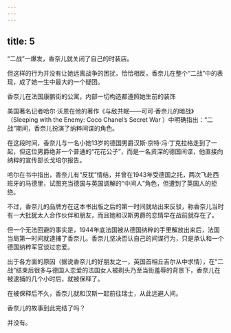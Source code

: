```yaml
---
---
---
```

title: 5
---



“二战”一爆发，香奈儿就关闭了自己的时装店。

但这样的行为并没有让她远离战争的困扰，恰恰相反，香奈儿在整个“二战”中的表现，成了她一生中最大的一个疑团。

香奈儿在法国康鹏街的公寓，内部一切构造都遵照她生前的装饰



美国著名记者哈尔·沃恩在他的著作《与敌共眠——可可·香奈儿的暗战》（Sleeping with the Enemy: Coco Chanel’s Secret War ）中明确指出：“二战”期间，香奈儿扮演了纳粹间谍的角色。

在这段时间，香奈儿与一名小她13岁的德国男爵汉斯·京特·冯·丁克拉格走到了一起，但这位男爵绝非一个普通的“花花公子”，而是一名资深的德国间谍，他直接向纳粹的宣传部长戈培尔报告。

哈尔在书中指出，香奈儿有“反犹”情结，并曾在1943年受德国之托，两次飞赴西班牙的马德里，试图充当德国与英国调解的“中间人”角色，但遭到了英国人的拒绝。

不过，香奈儿的品牌方在这本书出版之后的第一时间就站出来反驳，称香奈儿当时有一大批犹太人合作伙伴和朋友，而且她和汉斯男爵的恋情早在战前就存在了。

但一个无法回避的事实是，1944年底法国被从德国纳粹的手里解放出来后，法国当局第一时间就逮捕了香奈儿。香奈儿坚决否认自己的间谍行为，只是承认和一个德国纳粹军官谈过恋爱。

出于各方面的原因（据说香奈儿的好朋友之一，英国首相丘吉尔从中求情），在“二战”结束后很多与德国人恋爱的法国女人被剃头乃至当街羞辱的背景下，香奈儿在被逮捕的几个小时后，就被保释了。

在被保释后不久，香奈儿就和汉斯一起前往瑞士，从此远避人间。

香奈儿的故事到此完结了吗？

并没有。